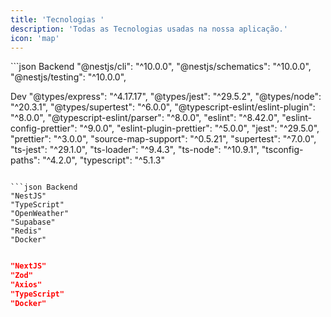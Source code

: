 ```yaml
---
title: 'Tecnologias '
description: 'Todas as Tecnologias usadas na nossa aplicação.'
icon: 'map'
---
```



<CodeGroup>
  ```json Backend
"@nestjs/cli": "^10.0.0",
"@nestjs/schematics": "^10.0.0",
"@nestjs/testing": "^10.0.0",

Dev
"@types/express": "^4.17.17",
"@types/jest": "^29.5.2",
"@types/node": "^20.3.1",
"@types/supertest": "^6.0.0",
"@typescript-eslint/eslint-plugin": "^8.0.0",
"@typescript-eslint/parser": "^8.0.0",
"eslint": "^8.42.0",
"eslint-config-prettier": "^9.0.0",
"eslint-plugin-prettier": "^5.0.0",
"jest": "^29.5.0",
"prettier": "^3.0.0",
"source-map-support": "^0.5.21",
"supertest": "^7.0.0",
"ts-jest": "^29.1.0",
"ts-loader": "^9.4.3",
"ts-node": "^10.9.1",
"tsconfig-paths": "^4.2.0",
"typescript": "^5.1.3"
```

```json Backend
"NestJS"
"TypeScript"
"OpenWeather"
"Supabase"
"Redis"
"Docker"


```

```json Frontend
"NextJS"
"Zod"
"Axios"
"TypeScript"
"Docker"

```
</CodeGroup>


